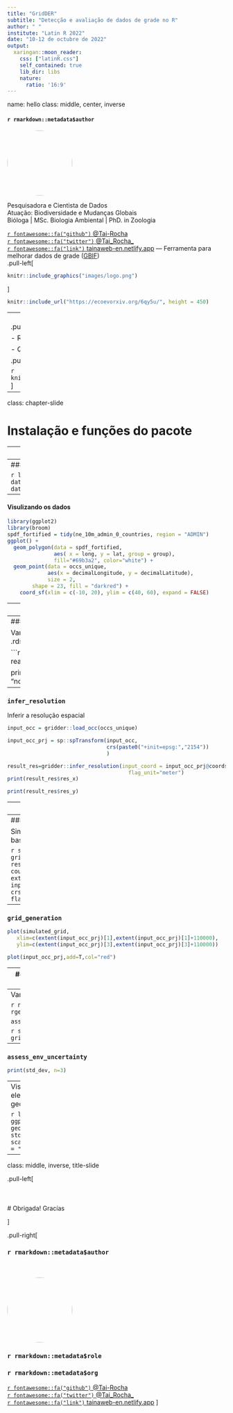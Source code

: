 ```yaml
---
title: "GridDER"
subtitle: "Detecção e avaliação de dados de grade no R"
author: " "
institute: "Latin R 2022"
date: "10-12 de octubre de 2022"
output:
  xaringan::moon_reader:
    css: ["latinR.css"]
    self_contained: true
    lib_dir: libs
    nature:
      ratio: '16:9'
---
```

name: hello
class: middle, center, inverse

#### `r rmarkdown::metadata$author`

<img style="border-radius: 50%;" src="https://avatars.githubusercontent.com/u/11633554?v=4" width="150px"/>

Pesquisadora e Cientista de Dados <br>
Atuação: Biodiversidade e Mudanças Globais <br>
Bióloga | MSc. Biologia Ambiental | PhD. in Zoologia <br> 

[`r fontawesome::fa("github")` @Tai-Rocha](https://github.com/Tai-Rocha)    
[`r fontawesome::fa("twitter")` @Tai_Rocha_](https://twitter.com/Tai_Rocha_)   
[`r fontawesome::fa("link")` tainaweb-en.netlify.app](https://tainaweb-en.netlify.app/)
---
Ferramenta para melhorar dados de grade ([GBIF](https://www.gbif.org/))
<br/>
.pull-left[
```r
knitr::include_graphics("images/logo.png")
```
]

```r
knitr::include_url("https://ecoevorxiv.org/6qy5u/", height = 450)
```
---
<br/>
.pull-left[
```r
knitr::include_graphics("images/logo.png")
```
]

- Rastrear pontos em grade

- Quantificar incerteza geográfica e ambiental 

.pull-right[

```r
knitr::include_graphics("images/grades.png")
```
]
---

class: chapter-slide

# Instalação e funções do pacote

---
#### Instalação

```r
# remotes::install_github("BiogeographyLab/gridder")
```
---
#### Dados do pacote  

```r
library(gridder)
data("occs_unique") 
data("ne_10m_admin_0_countries")
```
---
#### Visulizando os dados

```r
library(ggplot2)
library(broom)
spdf_fortified = tidy(ne_10m_admin_0_countries, region = "ADMIN")
ggplot() +
  geom_polygon(data = spdf_fortified, 
               aes( x = long, y = lat, group = group), 
               fill="#69b3a2", color="white") +
  geom_point(data = occs_unique,
             aes(x = decimalLongitude, y = decimalLatitude), 
             size = 2, 
        shape = 23, fill = "darkred") +
    coord_sf(xlim = c(-10, 20), ylim = c(40, 60), expand = FALSE)
```
---
### `infer_crs`

Inferir o CRS (sistema de referência de coordenadas)

```r

# results_crs = gridder::infer_crs(occ_path = occs_unique, cup_num = 4) 

# readr::write_rds(mtcars, "latinr_proposal/results_crs.rds", "xz", compression = 9L)

```
---
### `infer_crs`

Vamos ler o resultado que está salvo em .rds

```r
results_crs = readRDS("latinr_proposal/results_crs.rds")

print(results_crs$selected[1:5, c("code", "note")])
```
---
### `infer_resolution`

Inferir a resolução espacial 

```r
input_occ = gridder::load_occ(occs_unique)

input_occ_prj = sp::spTransform(input_occ,
                                crs(paste0("+init=epsg:","2154"))
                                )
```

```r
result_res=gridder::infer_resolution(input_coord = input_occ_prj@coords,
                                       flag_unit="meter")
print(result_res$res_x)

print(result_res$res_y)

```

---
### `infer_extent`

Inferir a extensão espacial 

```r
result_ext = gridder::infer_extent(method="crs_extent",
                           crs_grid=2154,
                           flag_adjust_by_res=TRUE,
                           res_x=result_res$res_x,
                           res_y=result_res$res_y)
 
print(result_ext)
```
---
### `grid_generation`

Simulando um sistema de grade baseado em metadados

```r
simulated_grid = gridder::grid_generation(res_x=40000,
                                           res_y=20000,
                                           unit="m",
                                           flag_crs=TRUE,
                                           country="France",
                                           extent_unit="empirical_occ_extent",
                                           input_extent=result_ext,
                                           crs_num=2154,
                                           flag_maskByCountry=TRUE)
```
---
### `grid_generation`

```r
plot(simulated_grid,
   xlim=c(extent(input_occ_prj)[1],extent(input_occ_prj)[1]+110000),
   ylim=c(extent(input_occ_prj)[3],extent(input_occ_prj)[3]+110000))

plot(input_occ_prj,add=T,col="red")
```

---
##### Calculando a variação ambiental de um sistema de grade

```r
rgee::ee_Initialize()
```

Sist. de grade disponibilizado no pacote

```r
data("grid_ID_9")
plot(grid_ID_9)
```

```r
grid = grid_ID_9 |> 
  rgee::sf_as_ee()
```

---
Variação da elevação para o sistema de grade (grid_id_9)

```r
nasadem = rgee::ee$Image('NASA/NASADEM_HGT/001')$select('elevation')  
```

`assess_env_uncertainty`
  
```r
std_dev = gridder::assess_env_uncertainty(x= nasadem, y= grid)
```
---
### `assess_env_uncertainty`
```r
print(std_dev, n=3)
```
---
Visualizando a variação da elevação no espaço geográfico

```r
library(ggplot2)
ggplot(data = grid_ID_9) +
  geom_sf(aes(fill = std_dev$elevation))+
  scale_fill_viridis_c(option = "plasma", trans = "sqrt")
```
---
class: middle, inverse, title-slide

.pull-left[
<br/>
<br/>
<br/>
<br/>
# Obrigada! Gracías
<br/>

]

.pull-right[

### `r rmarkdown::metadata$author`
<br/>
<br/>
<img style="border-radius: 50%;" src="https://avatars.githubusercontent.com/u/11633554?v=4" width="150px"/>

### `r rmarkdown::metadata$role`

### `r rmarkdown::metadata$org`

[`r fontawesome::fa("github")` @Tai-Rocha](https://github.com/Tai-Rocha)    
[`r fontawesome::fa("twitter")` @Tai_Rocha_](https://twitter.com/Tai_Rocha_)   
[`r fontawesome::fa("link")` tainaweb-en.netlify.app](https://tainaweb-en.netlify.app/)
]
